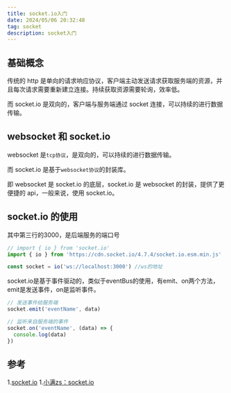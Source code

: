```yaml
---
title: socket.io入门
date: 2024/05/06 20:32:48
tag: socket
description: socket入门
---
```


## 基础概念

传统的 http 是单向的请求响应协议，客户端主动发送请求获取服务端的资源，并且每次请求需要重新建立连接。持续获取资源需要轮询，效率低。

而 socket.io 是双向的，客户端与服务端通过 socket 连接，可以持续的进行数据传输。

## websocket 和 socket.io

websocket 是`tcp协议`，是双向的，可以持续的进行数据传输。

而 socket.io 是基于`websocket协议`的封装库。

即 websocket 是 socket.io 的底层，socket.io 是 websocket 的封装，提供了更便捷的 api，一般来说，使用 socket.io。

## socket.io 的使用

其中第三行的3000，是后端服务的端口号

```js showLineNumbers {3}
// import { io } from 'socket.io'
import { io } from 'https://cdn.socket.io/4.7.4/socket.io.esm.min.js'

const socket = io('ws://localhost:3000') //ws的地址
```

socket.io是基于事件驱动的，类似于eventBus的使用，有emit、on两个方法，emit是发送事件，on是监听事件。

```js showLineNumbers
// 发送事件给服务端
socket.emit('eventName', data)

// 监听来自服务端的事件
socket.on('eventName', (data) => {
  console.log(data)
})
```

## 参考
1.[socket.io](https://github.com/socketio/socket.io)
1.[小满zs：socket.io](https://juejin.cn/post/7345071341483491380?searchId=20240506203215C935A80FAEE7A61F6240)

